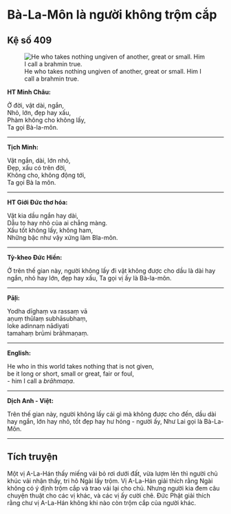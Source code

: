 # Bà-La-Môn là người không trộm cắp {- #ba-la-mon-la-nguoi-khong-trom-cap}

## Kệ số 409 {- #ke-so-409}

![He who takes nothing ungiven of another, great or small. Him I call a brahmin true.](images/kinh-phap-cu-ke-so-409-dhammapada-verse-409.jpg){fig-align="center" .lightbox}

**HT Minh Châu:**

Ở đời, vật dài, ngắn,  
Nhỏ, lớn, đẹp hay xấu,  
Phàm không cho không lấy,  
Ta gọi Bà-la-môn.  

<hr class="divider">

**Tịch Minh:**

Vật ngắn, dài, lớn nhỏ,  
Ðẹp, xấu có trên đời,  
Không cho, không động tới,  
Ta gọi Bà la môn.  

<hr class="divider">

**HT Giới Đức thơ hóa:**

Vật kia dầu ngắn hay dài,  
Dẫu to hay nhỏ của ai chẳng màng.  
Xấu tốt không lấy, không ham,  
Những bậc như vậy xứng làm Bla-môn.  

<hr class="divider">

**Tỳ-kheo Đức Hiền:**

Ở trên thế gian này, người không lấy đi vật không được cho dầu là dài hay ngắn, nhỏ hay lớn, đẹp hay xấu, Ta gọi vị ấy là Bà-la-môn.  

<hr class="divider">

**Pāḷi:**

Yodha dīghaṃ va rassaṃ vā  
aṇuṃ thūlaṃ subhāsubhaṃ,  
loke adinnaṃ nādiyati  
tamahaṃ brūmi brāhmaṇaṃ.  

<hr class="divider">

**English:**

He who in this world takes nothing that is not given,  
be it long or short, small or great, fair or foul,  
- him I call a *brāhmaṇa*.  

<hr class="divider">

**Dịch Anh - Việt:**

Trên thế gian này, người không lấy cái gì mà không được cho đến, dầu dài hay ngắn, lớn hay nhỏ, tốt đẹp hay hư hỏng - người ấy, Như Lai gọi là Bà-La-Môn.  

<hr class="divider">

## Tích truyện {- #tich-truyen}

Một vị A-La-Hán thấy miếng vải bỏ rơi dưới đất, vừa lượm lên thì người chủ khúc vải nhận thấy, tri hô Ngài lấy trộm. Vị A-La-Hán giải thích rằng Ngài không có ý định trộm cắp và trao vải lại cho chủ. Nhưng người kia đem câu chuyện thuật cho các vị khác, và các vị ấy cười chê. Ðức Phật giải thích rằng chư vị A-La-Hán không khi nào còn trộm cắp của người khác.